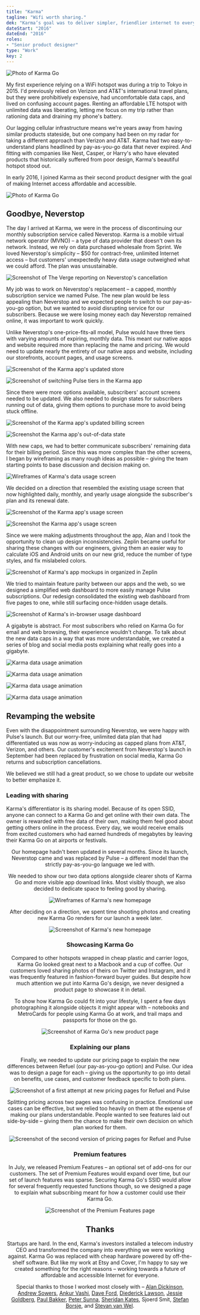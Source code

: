 ```yaml
---
title: "Karma"
tagline: "Wifi worth sharing."
dek: "Karma’s goal was to deliver simpler, friendlier internet to everyone. Our small team branded the device, designed its marketing, and built both web and app-based tools to manage your data."
dateStart: "2016"
dateEnd: "2016"
roles:
- "Senior product designer"
type: "Work"
key: 2
---
```


<ArticleMedia caption="">

![Photo of Karma Go](../../images/work_key/karma.png)

</ArticleMedia>

My first experience relying on a WiFi hotspot was during a trip to Tokyo in 2015. I'd previously relied on Verizon and AT&T's international travel plans, but they were prohibitively expensive, had uncomfortable data caps, and lived on confusing account pages. Renting an affordable LTE hotspot with unlimited data was liberating, letting me focus on my trip rather than rationing data and draining my phone's battery.

Our lagging cellular infrastructure means we're years away from having similar products stateside, but one company had been on my radar for taking a different approach than Verizon and AT&T. Karma had two easy-to-understand plans headlined by pay-as-you-go data that never expired. And fitting with companies like Nest, Casper, or Harry's who have elevated products that historically suffered from poor design, Karma's beautiful hotspot stood out.

In early 2016, I joined Karma as their second product designer with the goal of making Internet access affordable and accessible.

<ArticleMedia hasShadow caption="Karma Go">

![Photo of Karma Go](../../images/work/karma/karma-go.jpg)

</ArticleMedia>

## Goodbye, Neverstop

The day I arrived at Karma, we were in the process of discontinuing our monthly subscription service called Neverstop. Karma is a mobile virtual network operator (MVNO) – a type of data provider that doesn't own its network. Instead, we rely on data purchased wholesale from Sprint. We loved Neverstop's simplicity – $50 for contract-free, unlimited Internet access – but customers' unexpectedly heavy data usage outweighed what we could afford. The plan was unsustainable.

<ArticleMedia hasShadow caption="The Verge reporting on Neverstop's cancellation">

![Screenshot of The Verge reporting on Neverstop's cancellation](../../images/work/karma/the-verge.jpg)

</ArticleMedia>

My job was to work on Neverstop's replacement – a capped, monthly subscription service we named Pulse. The new plan would be less appealing than Neverstop and we expected people to switch to our pay-as-you-go option, but we wanted to avoid disrupting service for our subscribers. Because we were losing money each day Neverstop remained online, it was important to work quickly.

Unlike Neverstop's one-price-fits-all model, Pulse would have three tiers with varying amounts of expiring, monthly data. This meant our native apps and website required more than replacing the name and pricing. We would need to update nearly the entirety of our native apps and website, including our storefronts, account pages, and usage screens.

<ArticleMedia hasShadow caption="Karma's updated store and switching Pulse tiers">

<Grid>

![Screenshot of the Karma app's updated store](../../images/work/karma/screenshot-store-body-1.png)

![Screenshot of switching Pulse tiers in the Karma app](../../images/work/karma/screenshot-store-body-2.png)

</Grid>

</ArticleMedia>

Since there were more options available, subscribers' account screens needed to be updated. We also needed to design states for subscribers running out of data, giving them options to purchase more to avoid being stuck offline.

<ArticleMedia hasShadow caption="Karma's updated billing screen and an example out-of-data state">

<Grid>

![Screenshot of the Karma app's updated billing screen](../../images/work/karma/screenshot-account-body-1.png)

![Screenshot the Karma app's out-of-data state](../../images/work/karma/screenshot-account-body-2.png)

</Grid>

</ArticleMedia>

With new caps, we had to better communicate subscribers' remaining data for their billing period. Since this was more complex than the other screens, I began by wireframing as many rough ideas as possible – giving the team starting points to base discussion and decision making on.
 
<ArticleMedia hasShadow caption="Usage screen wireframes">

![Wireframes of Karma's data usage screen](../../images/work/karma/app-usage-wireframes.jpg)

</ArticleMedia>

We decided on a direction that resembled the existing usage screen that now highlighted daily, monthly, and yearly usage alongside the subscriber's plan and its renewal date.

<ArticleMedia hasShadow caption="Karma's updated usage screen">

<Grid>

![Screenshot of the Karma app's usage screen](../../images/work/karma/screenshot-usage-body-1.png)

![Screenshot the Karma app's usage screen](../../images/work/karma/screenshot-usage-body-2.png)

</Grid>

</ArticleMedia>

Since we were making adjustments throughout the app, <Link to="https://twitter.com/alandickinson">Alan</Link> and I took the opportunity to clean up design inconsistencies. <Link to="https://zeplin.io/">Zeplin</Link> became useful for sharing these changes with our engineers, giving them an easier way to calculate iOS and Android units on our new grid, reduce the number of type styles, and fix mislabeled colors.

<ArticleMedia hasShadow caption="App mockups organized in Zeplin">

![Screenshot of Karma's app mockups in organized in Zeplin](../../images/work/karma/zeplin.jpg)

</ArticleMedia>

We tried to maintain feature parity between our apps and the web, so we designed a simplified web dashboard to more easily manage Pulse subscriptions. Our redesign consolidated the existing web dashboard from five pages to one, while still surfacing once-hidden usage details.

<ArticleMedia hasShadow caption="Signed in dashboard with expanded usage graphs">

![Screenshot of Karma's in-browser usage dashboard](../../images/work/karma/web-dashboard.jpg)

</ArticleMedia>

A gigabyte is abstract. For most subscribers who relied on Karma Go for email and web browsing, their experience wouldn't change. To talk about the new data caps in a way that was more understandable, we created a series of blog and social media posts explaining what really goes into a gigabyte.

<ArticleMedia hasShadow caption="Data usage animations">

<Grid>

![Karma data usage animation](../../images/work/karma/15000-email.gif)

![Karma data usage animation](../../images/work/karma/5000-maps.gif)

</Grid>

<Grid>

![Karma data usage animation](../../images/work/karma/500-gifs.gif)

![Karma data usage animation](../../images/work/karma/15-albums.gif)

</Grid>

</ArticleMedia>

## Revamping the website 

Even with the disappointment surrounding Neverstop, we were happy with Pulse's launch. But our worry-free, unlimited data plan that had differentiated us was now as worry-inducing as capped plans from AT&T, Verizon, and others. Our customer's excitement from Neverstop's launch in September had been replaced by frustration on social media, Karma Go returns and subscription cancellations.

We believed we still had a great product, so we chose to update our website to better emphasize it.

### Leading with sharing

Karma's differentiator is its sharing model. Because of its open SSID, anyone can connect to a Karma Go and get online with their own data. The owner is rewarded with free data of their own, making them feel good about getting others online in the process. Every day, we would receive emails from excited customers who had earned hundreds of megabytes by leaving their Karma Go on at airports or festivals.

<Tweet tweetLink="https://twitter.com/Werner/status/721821758773456896" align="center" />

Our homepage hadn't been updated in several months. Since its launch, Neverstop came and was replaced by Pulse – a different model than the strictly pay-as-you-go language we led with.

We needed to show our two data options alongside clearer shots of Karma Go and more visible app download links. Most visibly though, we also decided to dedicate space to feeling good by sharing.

<ArticleMedia hasShadow caption="Homepage wireframes">

![Wireframes of Karma's new homepage](../../images/work/karma/web-home-wireframes.jpg)

</ArticleMedia>

After deciding on a direction, we spent time shooting photos and creating new Karma Go renders for our launch a week later.

<ArticleMedia hasShadow caption="Karma's new homepage">

![Screenshot of Karma's new homepage](../../images/work/karma/web-home.jpg)

</ArticleMedia>

### Showcasing Karma Go

Compared to other hotspots wrapped in cheap plastic and carrier logos, Karma Go looked great next to a Macbook and a cup of coffee. Our customers loved sharing photos of theirs on Twitter and Instagram, and it was frequently featured in fashion-forward buyer guides. But despite how much attention we put into Karma Go's design, we never designed a product page to showcase it in detail.

To show how Karma Go could fit into your lifestyle, I spent a few days photographing it alongside objects it might appear with – notebooks and MetroCards for people using Karma Go at work, and trail maps and passports for those on the go.

<ArticleMedia hasShadow caption="Karma Go's product page">

![Screenshot of Karma Go's new product page](../../images/work/karma/web-karma-go.jpg)

</ArticleMedia>

### Explaining our plans

Finally, we needed to update our pricing page to explain the new differences between Refuel (our pay-as-you-go option) and Pulse. Our idea was to design a page for each – giving us the opportunity to go into detail on benefits, use cases, and customer feedback specific to both plans.

<ArticleMedia hasShadow caption="Our first attempt at a set of pricing pages for Refuel and Pulse">

![Screenshot of a first attempt at new pricing pages for Refuel and Pulse](../../images/work/karma/web-pricing-1.jpg)

</ArticleMedia>

Splitting pricing across two pages was confusing in practice. Emotional use cases can be effective, but we relied too heavily on them at the expense of making our plans understandable. People wanted to see features laid out side-by-side – giving them the chance to make their own decision on which plan worked for them.

<ArticleMedia hasShadow caption="The second, simpler version of Karma's pricing page">

![Screenshot of the second version of pricing pages for Refuel and Pulse](../../images/work/karma/web-pricing-2.jpg)

</ArticleMedia>

### Premium features

In July, we released Premium Features – an optional set of add-ons for our customers. The set of Premium Features would expand over time, but our set of launch features was sparse. Securing Karma Go's SSID would allow for several frequently requested functions though, so we designed a page to explain what subscribing meant for how a customer could use their Karma Go.

<ArticleMedia hasShadow caption="Premium Features">

![Screenshot of the Premium Features page](../../images/work/karma/web-premium-features.jpg)

</ArticleMedia>

## Thanks

 Startups are hard. In the end, Karma's investors installed a telecom industry CEO and transformed the company into everything we were working against. Karma Go was replaced with cheap hardware powered by off-the-shelf software. But like my work at <Link to="/etsy">Etsy</Link> and <Link to="/cover">Cover</Link>, I'm happy to say we created something for the right reasons – working towards a future of affordable and accessible Internet for everyone.

 Special thanks to those I worked most closely with – [Alan Dickinson](https://twitter.com/alandickinson), [Andrew Sowers](https://twitter.com/AndrewSowers), [Ankur Vashi](https://twitter.com/ankur_vashi), [Dave Ford](https://twitter.com/daveofthefuture), [Diederick Lawson](https://twitter.com/dkln), [Jessie Goldberg](https://twitter.com/JessieGoldberg), [Paul Bakker](https://twitter.com/JessieGoldberg), [Peter Sunna](https://twitter.com/petersunna), [Sheridan Kates](https://twitter.com/sheridanvk), Sjoerd Smit, [Stefan Borsje](https://twitter.com/sborsje), and [Stevan van Wel](https://twitter.com/stevenvanwel). 

